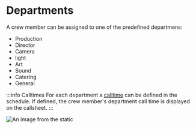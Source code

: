 

# Departments

A crew member can be assigned to one of the predefined departmens: 
* Production
* Director
* Camera
* light
* Art
* Sound
* Catering
* General



:::info Calltimes
For each department a [calltime](../../schedules/calltimes) can be defined in the schedule. If defined, the crew member's department call time is displayed on the callsheet.
:::

![An image from the static](/img/crew_departments.png)

